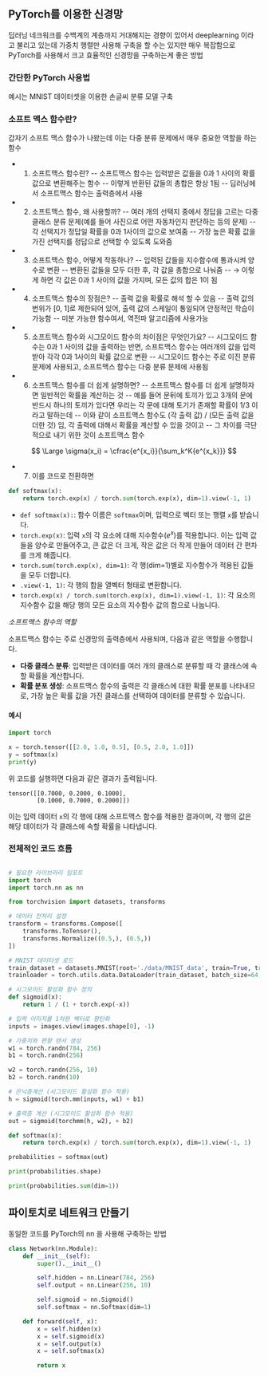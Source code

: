 

## PyTorch를 이용한 신경망

딥러닝 네크워크를 수백계의 계층까지 거대해지는 경향이 있어서 deeplearning 이라고 불리고 있는데 
가중치 행렬만 사용해 구축을 할 수는 있지만 매우 복잡함으로 PyTorch를 사용해서 크고 효율적인 
신경망을 구축하는게 좋은 방법

### 간단한 PyTorch 사용법 

예시는 MNIST 데이터셋을 이용한 손글씨 분류 모델 구축

### 소프트 맥스 함수란?

갑자기 소프트 맥스 함수가 나왔는데 이는 다중 분류 문제에서 매우 중요한 역할을 하는 함수 
- 1. 소프트맥스 함수란?
-- 소프트맥스 함수는 입력받은 값들을 0과 1 사이의 확률 값으로 변환해주는 함수
-- 이렇게 반환된 값들의 총합은 항상 1됨
-- 딥러닝에서 소프트맥스 함수는 출력층에서 사용

- 2. 소프트맥스 함수, 왜 사용할까?
-- 여러 개의 선택지 중에서 정답을 고르는 다중 클래스 분류 문제(예를 들어 사진으로 어떤 자동차인지 판단하는 등의 문제)
-- 각 선택지가 정답일 확률을 0과 1사이의 값으로 보여줌
-- 가장 높은 확률 값을 가진 선택지를 정답으로 선택할 수 있도록 도와줌

- 3. 소프트맥스 함수, 어떻게 작동하나?
-- 입력된 값들을 지수함수에 통과시켜 양수로 변환
-- 변환된 값들을 모두 더한 후, 각 값을 총합으로 나눠줌
-- → 이렇게 하면 각 값은 0과 1 사이의 값을 가지며, 모든 값의 합은 1이 됨

- 4. 소프트맥스 함수의 장점은?
-- 출력 값을 확률로 해석 할 수 있음
-- 출력 값의 번위가 [0, 1]로 제한되어 있어, 출력 값의 스케일이 통일되어 안정적인 학습이 가능함
-- 미분 가능한 함수여서, 역전파 알고리즘에 사용가능

- 5. 소프트맥스 함수와 시그모이드 함수의 차이점은 무엇인가요?
-- 시그모이드 함수는 0과 1 사이의 값을 출력하는 반면, 소프트맥스 함수는 여러개의 값을 입력받아 각각 0과 1사이의 확률 값으로 변환
-- 시그모이드 함수는 주로 이진 분류 문제에 사용되고, 소프트맥스 함수는 다중 분류 문제에 사용됨

- 6. 소프트맥스 함수를 더 쉽게 설명하면?
-- 소프트맥스 함수를 더 쉽게 설명하자면 일반적인 확률을 계산하는 것
-- 예를 들어 문뒤에 토끼가 있고 3개의 문에 반드시 하나의 토끼가 있다면 우리는 각 문에 대해 토기가 존재할 확률이 1/3 이라고 말하는데
-- 이와 같이 소프트맥스 함수도 (각 출력 값) / (모든 출력 값을 더한 것) 임, 각 출력에 대해서 확률을 계산할 수 있을 것이고
-- 그 차이를 극단적으로 내기 위한 것이 소프트맥스 함수

$$
\Large \sigma(x_i) = \cfrac{e^{x_i}}{\sum_k^K{e^{x_k}}}
$$

- 7. 이를 코드로 전환하면 

```python
def softmax(x):
    return torch.exp(x) / torch.sum(torch.exp(x), dim=1).view(-1, 1)
```

* `def softmax(x):`: 함수 이름은 `softmax`이며, 입력으로 벡터 또는 행렬 `x`를 받습니다.
* `torch.exp(x)`: 입력 `x`의 각 요소에 대해 지수함수($e^x$)를 적용합니다. 이는 입력 값들을 양수로 만들어주고, 큰 값은 더 크게, 작은 값은 더 작게 만들어 데이터 간 편차를 크게 해줍니다.
* `torch.sum(torch.exp(x), dim=1)`: 각 행(dim=1)별로 지수함수가 적용된 값들을 모두 더합니다.
* `.view(-1, 1)`: 각 행의 합을 열벡터 형태로 변환합니다.
* `torch.exp(x) / torch.sum(torch.exp(x), dim=1).view(-1, 1)`: 각 요소의 지수함수 값을 해당 행의 모든 요소의 지수함수 값의 합으로 나눕니다.

*소프트맥스 함수의 역할*

소프트맥스 함수는 주로 신경망의 출력층에서 사용되며, 다음과 같은 역할을 수행합니다.

* **다중 클래스 분류**: 입력받은 데이터를 여러 개의 클래스로 분류할 때 각 클래스에 속할 확률을 계산합니다.
* **확률 분포 생성**: 소프트맥스 함수의 출력은 각 클래스에 대한 확률 분포를 나타내므로, 가장 높은 확률 값을 가진 클래스를 선택하여 데이터를 분류할 수 있습니다.

#### 예시

```python
import torch

x = torch.tensor([[2.0, 1.0, 0.5], [0.5, 2.0, 1.0]])
y = softmax(x)
print(y)
```

위 코드를 실행하면 다음과 같은 결과가 출력됩니다.

```
tensor([[0.7000, 0.2000, 0.1000],
        [0.1000, 0.7000, 0.2000]])
```

이는 입력 데이터 `x`의 각 행에 대해 소프트맥스 함수를 적용한 결과이며, 각 행의 값은 해당 데이터가 각 클래스에 속할 확률을 나타냅니다.


### 전체적인 코드 흐름

```python

# 필요한 라이브러리 임포트
import torch
import torch.nn as nn

from torchvision import datasets, transforms

# 데이터 전처리 설정
transform = transforms.Compose([
    transforms.ToTensor(),
    transforms.Normalize((0.5,), (0.5,))
])

# MNIST 데이터셋 로드
train_dataset = datasets.MNIST(root='./data/MNIST_data', train=True, transform=transform, download=True)
trainloader = torch.utils.data.DataLoader(train_dataset, batch_size=64, shuffle=True)

# 시그모이드 활성화 함수 정의
def sigmoid(x):
    return 1 / (1 + torch.exp(-x))

# 입력 이미지를 1차원 벡터로 평탄화
inputs = images.view(images.shape[0], -1) 

# 가중치와 편향 텐서 생성
w1 = torch.randn(784, 256)
b1 = torch.randn(256)

w2 = torch.randn(256, 10)
b2 = torch.randn(10)

# 은닉층계산 (시그모이드 활성화 함수 적용)
h = sigmoid(torch.mm(inputs, w1) + b1)

# 출력층 계산 (시그모이드 활성화 함수 적용)
out = sigmoid(torchmm(h, w2), + b2)

def softmax(x):
    return torch.exp(x) / torch.sum(torch.exp(x), dim=1).view(-1, 1)

probabilities = softmax(out)

print(probabilities.shape)

print(probabilities.sum(dim=1))
```

## 파이토치로 네트워크 만들기

동일한 코드를 PyTorch의 nn 을 사용해 구축하는 방법 
```python
class Network(nn.Module):
    def __init__(self):
        super().__init__()

        self.hidden = nn.Linear(784, 256)
        self.output = nn.Linear(256, 10)

        self.sigmoid = nn.Sigmoid()
        self.softmax = nn.Softmax(dim=1)

    def forward(self, x):
        x = self.hidden(x)
        x = self.sigmoid(x)
        x = self.output(x)
        x = self.softmax(x)

        return x
```

